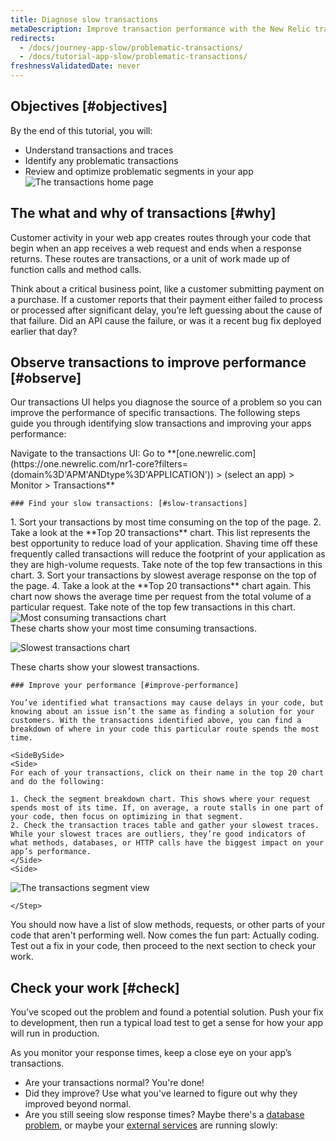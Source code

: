 ```yaml
---
title: Diagnose slow transactions
metaDescription: Improve transaction performance with the New Relic transactions UI.
redirects:
  - /docs/journey-app-slow/problematic-transactions/
  - /docs/tutorial-app-slow/problematic-transactions/
freshnessValidatedDate: never
---
```






## Objectives [#objectives]



<SideBySide>
    <Side>
By the end of this tutorial, you will:

* Understand transactions and traces
* Identify any problematic transactions
* Review and optimize problematic segments in your app
    </Side>
    <Side>
  <img
  title="Transaction home page"
  alt="The transactions home page"
  src={journeyIntro}
  />
    </Side>
</SideBySide>


## The what and why of transactions [#why]

Customer activity in your web app creates routes through your code that begin when an app receives a web request and ends when a response returns. These routes are transactions, or a unit of work made up of function calls and method calls. 

Think about a critical business point, like a customer submitting payment on a purchase. If a customer reports that their payment either failed to process or processed after significant delay, you’re left guessing about the cause of that failure. Did an API cause the failure, or was it a recent bug fix deployed earlier that day? 

## Observe transactions to improve performance [#observe]

Our transactions UI helps you diagnose the source of a problem so you can improve the performance of specific transactions. The following steps guide you through identifying slow transactions and improving your apps performance:

<Steps>
    <Step>
    Navigate to the transactions UI: Go to **[one.newrelic.com](https://one.newrelic.com/nr1-core?filters=(domain%3D'APM'ANDtype%3D'APPLICATION')) > (select an app) > Monitor > Transactions**
    </Step>
    <Step>

    ### Find your slow transactions: [#slow-transactions]

<SideBySide>
  <Side>
    1. Sort your transactions by most time consuming on the top of the page.
    2. Take a look at the **Top 20 transactions** chart. This list represents the best opportunity to reduce load of your application. Shaving time off these frequently called transactions will reduce the footprint of your application as they are high-volume requests. Take note of the top few transactions in this chart.
    3. Sort your transactions by slowest average response on the top of the page.
    4. Take a look at the **Top 20 transactions** chart again. This chart now shows the average time per request from the total volume of a particular request. Take note of the top few transactions in this chart.
  </Side>
  <Side>
  <img
  title="Most consuming transactions chart"
  alt="Most consuming transactions chart"
  src={journeyConsuming}
  />
<figcaption>
  These charts show your most time consuming transactions. 
</figcaption>

  <img
  title="Slowest transactions chart"
  alt="Slowest transactions chart"
  src={journeySlow}
  />
  <figcaption>
  These charts show your slowest transactions.
</figcaption>
  </Side>
  </SideBySide>
    </Step>
    <Step>

    ### Improve your performance [#improve-performance]

    You’ve identified what transactions may cause delays in your code, but knowing about an issue isn’t the same as finding a solution for your customers. With the transactions identified above, you can find a breakdown of where in your code this particular route spends the most time.

    <SideBySide>
    <Side>
    For each of your transactions, click on their name in the top 20 chart and do the following:

    1. Check the segment breakdown chart. This shows where your request spends most of its time. If, on average, a route stalls in one part of your code, then focus on optimizing in that segment.
    2. Check the transaction traces table and gather your slowest traces. While your slowest traces are outliers, they’re good indicators of what methods, databases, or HTTP calls have the biggest impact on your app’s performance.
    </Side>
    <Side>
  <img
  title="The transaction segment view"
  alt="The transactions segment view"
  src={journeySegment}
  />
    </Side>
</SideBySide>


    </Step>
  <Step>
    You should now have a list of slow methods, requests, or other parts of your code that aren't performing well. Now comes the fun part: Actually coding. Test out a fix in your code, then proceed to the next section to check your work.
  </Step>
</Steps>


## Check your work [#check]

You’ve scoped out the problem and found a potential solution. Push your fix to development, then run a typical load test to get a sense for how your app will run in production. 

As you monitor your response times, keep a close eye on your app’s transactions. 

* Are your transactions normal? You're done!
* Did they improve? Use what you've learned to figure out why they improved beyond normal. 
* Are you still seeing slow response times? Maybe there's a [database problem](/docs/journey-app-slow/slow-database-queries), or maybe your [external services]() are running slowly:

<DocTiles numbered>
  <DocTile title='Prepare to triage your application' path="/docs/journey-app-slow/root-causes" ></DocTile>
  <DocTile title='Identify problematic transactions' label={{text: 'You are here', color: '#FCD672'}} path="/docs/journey-app-slow/problematic-transactions" ></DocTile>
</DocTiles>

<DocTiles>
  <DocTile title='Identify slow database queries' number='3' path="/docs/journey-app-slow/slow-database-queries" ></DocTile>
  <DocTile title='Identify slow external services' number='4' path="/docs/journey-app-slow/external-services" ></DocTile>
  <DocTile title='Create performance benchmarks' number='5' path="/docs/journey-app-slow/create-benchmarks/" ></DocTile>
</DocTiles>
